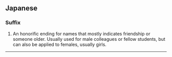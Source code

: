==Japanese==

===Suffix===
{{ja-pos|r|suffix|hira=くん|kanji=君}}

# {{ja-def|君}} An honorific ending for names that mostly indicates friendship or someone older. Usually used for male colleagues or fellow students, but can also be applied to females, usually girls.

----